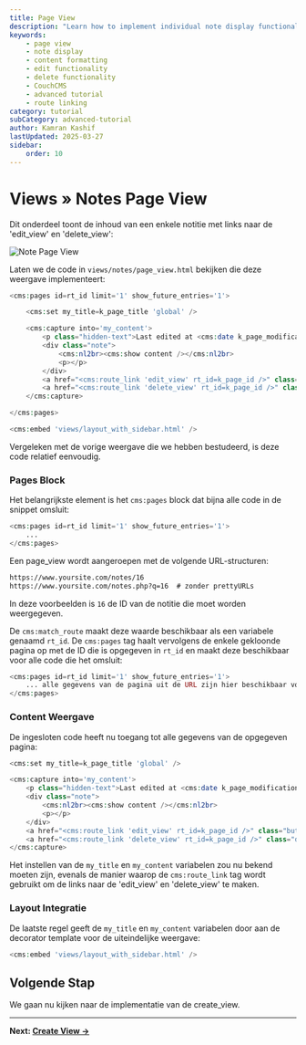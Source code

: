 ---
title: Page View
description: "Learn how to implement individual note display functionality in CouchCMS, including edit and delete options, date formatting, and secure content handling."
keywords:
    - page view
    - note display
    - content formatting
    - edit functionality
    - delete functionality
    - CouchCMS
    - advanced tutorial
    - route linking
category: tutorial
subCategory: advanced-tutorial
author: Kamran Kashif
lastUpdated: 2025-03-27
sidebar:
    order: 10
---

# Views » Notes Page View

Dit onderdeel toont de inhoud van een enkele notitie met links naar de 'edit_view' en 'delete_view':

![Note Page View](./img/scr2.png)

Laten we de code in `views/notes/page_view.html` bekijken die deze weergave implementeert:

```php title="page_view.html"
<cms:pages id=rt_id limit='1' show_future_entries='1'>

    <cms:set my_title=k_page_title 'global' />

    <cms:capture into='my_content'>
        <p class="hidden-text">Last edited at <cms:date k_page_modification_date format='jS M, Y' /></p>
        <div class="note">
            <cms:nl2br><cms:show content /></cms:nl2br>
            <p></p>
        </div>
        <a href="<cms:route_link 'edit_view' rt_id=k_page_id />" class="button">Edit</a>
        <a href="<cms:route_link 'delete_view' rt_id=k_page_id />" class="delete-note">Delete it</a>
    </cms:capture>

</cms:pages>

<cms:embed 'views/layout_with_sidebar.html' />
```

Vergeleken met de vorige weergave die we hebben bestudeerd, is deze code relatief eenvoudig.

### Pages Block

Het belangrijkste element is het `cms:pages` block dat bijna alle code in de snippet omsluit:

```php title="page_view.html - Pages Block"
<cms:pages id=rt_id limit='1' show_future_entries='1'>
    ...
</cms:pages>
```

Een page_view wordt aangeroepen met de volgende URL-structuren:

```txt
https://www.yoursite.com/notes/16
https://www.yoursite.com/notes.php?q=16  # zonder prettyURLs
```

In deze voorbeelden is `16` de ID van de notitie die moet worden weergegeven.

De `cms:match_route` maakt deze waarde beschikbaar als een variabele genaamd `rt_id`. De `cms:pages` tag haalt vervolgens de enkele gekloonde pagina op met de ID die is opgegeven in `rt_id` en maakt deze beschikbaar voor alle code die het omsluit:

```php title="page_view.html - Data Access"
<cms:pages id=rt_id limit='1' show_future_entries='1'>
    ... alle gegevens van de pagina uit de URL zijn hier beschikbaar voor gebruik ...
</cms:pages>
```

### Content Weergave

De ingesloten code heeft nu toegang tot alle gegevens van de opgegeven pagina:

```php title="page_view.html - Content Display"
<cms:set my_title=k_page_title 'global' />

<cms:capture into='my_content'>
    <p class="hidden-text">Last edited at <cms:date k_page_modification_date format='jS M, Y' /></p>
    <div class="note">
        <cms:nl2br><cms:show content /></cms:nl2br>
        <p></p>
    </div>
    <a href="<cms:route_link 'edit_view' rt_id=k_page_id />" class="button">Edit</a>
    <a href="<cms:route_link 'delete_view' rt_id=k_page_id />" class="delete-note">Delete it</a>
</cms:capture>
```

Het instellen van de `my_title` en `my_content` variabelen zou nu bekend moeten zijn, evenals de manier waarop de `cms:route_link` tag wordt gebruikt om de links naar de 'edit_view' en 'delete_view' te maken.

### Layout Integratie

De laatste regel geeft de `my_title` en `my_content` variabelen door aan de decorator template voor de uiteindelijke weergave:

```php title="page_view.html - Layout Integration"
<cms:embed 'views/layout_with_sidebar.html' />
```

## Volgende Stap

We gaan nu kijken naar de implementatie van de create_view.

---

**Next: [Create View →](./11-create-view)**
